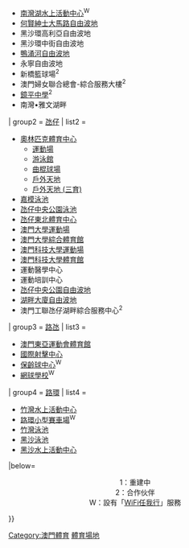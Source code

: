 {{Navbox
|state = autocollapse
|name  =澳門體育場地
|title ={{MAC}}[[體育局]]公共設施網絡
|titlestyle = background:#8BC2B5
|belowstyle = background:#8BC2B5
|image =[[File:Coat_of_arms_of_Macao.svg|70px|澳門特別行政區區徽]]
|above =
|abovestyle = 
|listclass = hlist
|group1=[[澳門半島]]
|list1= 
* [[工人體育場 (澳門)|澳門工會聯合總會工人體育場]]<sup>2</sup>
* [[紀念孫中山市政公園|孫中山泳池]]
* [[鮑思高體育中心]]<sup>W</sup>
* [[巴波沙體育中心]]<sup>W</sup>
* [[望廈體育中心]]<sup>1</sup>
* [[蓮峰球場]]<sup>W</sup>
* [[得勝體育中心]]<sup>W</sup>
* [[新花園泳池]]
* [[塔石體育館]]<sup>W</sup>
* [[澳門綜藝館]]{{·}}
* [[南灣湖水上活動中心]]<sup>W</sup>
* [[何賢紳士大馬路|何賢紳士大馬路自由波地]]
* 黑沙環高利亞自由波地
* 黑沙環中街自由波地
* [[鴨涌河|鴨涌河自由波地]]
* 永寧自由波地
* 新橋籃球場<sup>2</sup>
* 澳門婦女聯合總會-綜合服務大樓<sup>2</sup>
* [[鏡平中學]]<sup>2</sup>
* 南灣•雅文湖畔
| group2 = [[氹仔]]
| list2  = 
* [[奧林匹克體育中心 (澳門)|奧林匹克體育中心]]
** [[奧林匹克體育中心-運動場|運動場]]
** [[奧林匹克體育中心-游泳館|游泳館]]
** [[奧林匹克體育中心-曲棍球場|曲棍球場]]
** [[奧林匹克體育中心-戶外天地|戶外天地]]
** [[奧林匹克體育中心-戶外天地 (三育)|戶外天地 (三育)]]
* [[嘉模泳池]]
* [[氹仔中央公園|氹仔中央公園泳池]]
* [[氹仔東北體育中心]]
* [[澳門大學運動場]]
* [[澳門大學綜合體育館]]
* [[澳門科技大學運動場]]
* [[澳門科技大學體育館]]
* 運動醫學中心
* 運動培訓中心
* [[氹仔中央公園|氹仔中央公園自由波地]]
* [[湖畔大廈|湖畔大廈自由波地]]
* 澳門工聯氹仔湖畔綜合服務中心<sup>2</sup>
| group3 = [[路氹]]
| list3  = 
* [[澳門東亞運動會體育館]]
* [[國際射擊中心]]
* [[保齡球中心]]<sup>W</sup>
* [[網球學校]]<sup>W</sup>
| group4 = [[路環]]
| list4  = 
* [[竹灣水上活動中心]]
* [[路環小型賽車場]]<sup>W</sup>
* [[竹灣泳池]]
* [[黑沙海灘|黑沙泳池]]
* [[黑沙海灘|黑沙水上活動中心]]
|below= <div style="text-align: center;">1：重建中<br />2：合作伙伴 <br />W：設有「[http://www.wifi.gov.mo/cn/ WiFi任我行]」服務</div>
}}
<noinclude>
[[Category:澳門體育]]
[[Category:澳門建築模板‎|體育場地]]
</noinclude>